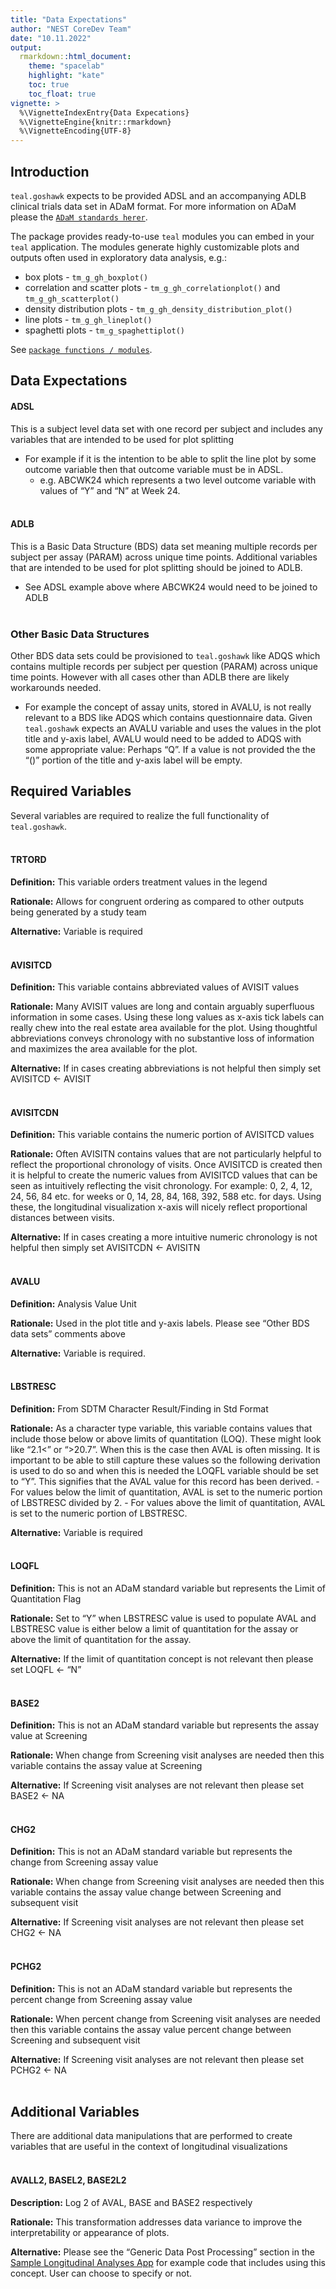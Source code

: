 ```yaml
---
title: "Data Expectations"
author: "NEST CoreDev Team"
date: "10.11.2022"
output:
  rmarkdown::html_document:
    theme: "spacelab"
    highlight: "kate"
    toc: true
    toc_float: true
vignette: >
  %\VignetteIndexEntry{Data Expecations}
  %\VignetteEngine{knitr::rmarkdown}
  %\VignetteEncoding{UTF-8}
---
```

## Introduction
`teal.goshawk` expects to be provided ADSL and an accompanying ADLB clinical trials data set in ADaM format. For more information
on ADaM please the [`ADaM standards herer`](https://www.cdisc.org/standards/foundational/adam).

The package provides ready-to-use `teal` modules you can embed in your `teal` application. The modules
generate highly customizable plots and outputs often used in exploratory data analysis, e.g.:

- box plots - `tm_g_gh_boxplot()`
- correlation and scatter plots - `tm_g_gh_correlationplot()` and `tm_g_gh_scatterplot()`
- density distribution plots - `tm_g_gh_density_distribution_plot()`
- line plots - `tm_g_gh_lineplot()`
- spaghetti plots - `tm_g_spaghettiplot()`

See [`package functions / modules`](https://insightsengineering.github.io/teal.goshawk/reference/index.html).

## Data Expectations

#### ADSL 
This is a subject level data set with one record per subject and includes any variables that are intended to be used for plot splitting

- For example if it is the intention to be able to split the line plot by some outcome variable then that outcome variable must be in ADSL.
  -  e.g. ABCWK24 which represents a two level outcome variable with values of "Y" and "N" at Week 24. 
<br><br>

#### ADLB
This is a Basic Data Structure (BDS) data set meaning multiple records per subject per assay (PARAM) across unique time points. Additional variables that are intended to be used for plot splitting should be joined to ADLB.

  - See ADSL example above where ABCWK24 would need to be joined to ADLB
<br><br>

### Other Basic Data Structures
Other BDS data sets could be provisioned to `teal.goshawk` like ADQS which contains multiple records per subject per question (PARAM) across unique time points. However with all cases other than ADLB there are likely workarounds needed.

  - For example the concept of assay units, stored in AVALU, is not really relevant to a BDS like ADQS which contains questionnaire data. Given `teal.goshawk` expects an AVALU variable and uses the values in the plot title and y-axis label, AVALU would need to be added to ADQS with some appropriate value: Perhaps "Q". If a value is not provided the the "()" portion of the title and y-axis label will be empty. 

## Required Variables
Several variables are required to realize the full functionality of `teal.goshawk`.
<br><br>

#### TRTORD
**Definition:** This variable orders treatment values in the legend

**Rationale:** Allows for congruent ordering as compared to other outputs being generated by a study team

**Alternative:** Variable is required
<br><br>

#### AVISITCD
**Definition:** This variable contains abbreviated values of AVISIT values

**Rationale:** Many AVISIT values are long and contain arguably superfluous information in some cases. Using these long values as x-axis tick labels can really chew into the real estate area available for the plot. Using thoughtful abbreviations conveys chronology with no substantive loss of information and maximizes the  area available for the plot.

**Alternative:** If in cases creating abbreviations is not helpful then simply set AVISITCD <- AVISIT
<br><br>

#### AVISITCDN
**Definition:** This variable contains the numeric portion of AVISITCD values

**Rationale:** Often AVISITN contains values that are not particularly helpful to reflect the proportional chronology of visits. Once AVISITCD is created then it is helpful to create the numeric values from AVISITCD values that can be seen as intuitively reflecting the visit chronology. For example: 0, 2, 4, 12, 24, 56, 84 etc. for weeks or 0, 14, 28, 84, 168, 392, 588 etc. for days. Using these, the longitudinal visualization x-axis will nicely reflect proportional distances between visits.

**Alternative:** If in cases creating a more intuitive numeric chronology is not helpful then simply set AVISITCDN <- AVISITN
<br><br>

#### AVALU
**Definition:** Analysis Value Unit

**Rationale:** Used in the plot title and y-axis labels. Please see "Other BDS data sets" comments above 

**Alternative:** Variable is required.
<br><br>

#### LBSTRESC
**Definition:** From SDTM Character Result/Finding in Std Format

**Rationale:** As a character type variable, this variable contains values that include those below or above limits of quantitation (LOQ). These might look like "2.1<" or ">20.7". When this is the case then AVAL is often missing. It is important to be able to still capture these values so the following derivation is used to do so and when this is needed the LOQFL variable should be set to "Y". This signifies that the AVAL value for this record has been derived.
    - For values below the limit of quantitation, AVAL is set to the numeric portion of LBSTRESC divided by 2.
    - For values above the limit of quantitation, AVAL is set to the numeric portion of LBSTRESC.

**Alternative:** Variable is required
<br><br>

#### LOQFL
**Definition:** This is not an ADaM standard variable but represents the Limit of Quantitation Flag

**Rationale:** Set to "Y" when LBSTRESC value is used to populate AVAL and LBSTRESC value is either below a limit of quantitation for the assay or above the limit of quantitation for the assay.

**Alternative:** If the limit of quantitation concept is not relevant then please set LOQFL <- "N"
<br><br>

#### BASE2
**Definition:** This is not an ADaM standard variable but represents the assay value at Screening

**Rationale:** When change from Screening visit analyses are needed then this variable contains the assay value at Screening

**Alternative:** If Screening visit analyses are not relevant then please set BASE2 <- NA
<br><br>

#### CHG2
**Definition:** This is not an ADaM standard variable but represents the change from Screening assay value

**Rationale:** When change from Screening visit analyses are needed then this variable contains the assay value change between Screening and subsequent visit

**Alternative:** If Screening visit analyses are not relevant then please set CHG2 <- NA
<br><br>

#### PCHG2
**Definition:** This is not an ADaM standard variable but represents the percent change from Screening assay value

**Rationale:** When percent change from Screening visit analyses are needed then this variable contains the assay value percent change between Screening and subsequent visit

**Alternative:** If Screening visit analyses are not relevant then please set PCHG2 <- NA
<br><br>

## Additional Variables
There are additional data manipulations that are performed to create variables that are useful in the context of longitudinal visualizations
<br><br>

#### AVALL2, BASEL2, BASE2L2
**Description:** Log 2 of AVAL, BASE and BASE2 respectively

**Rationale:** This transformation addresses data variance to improve the interpretability or appearance of plots.

**Alternative:** Please see the "Generic Data Post Processing" section in the [Sample Longitudinal Analyses App]() for example code that includes using this concept. User can choose to specify or not.
